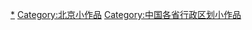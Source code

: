 {{Hiddencat}}

[[Category:北京市行政区划|*]]
[[Category:北京小作品|Category:北京小作品]]
[[Category:中国各省行政区划小作品|Category:中国各省行政区划小作品]]